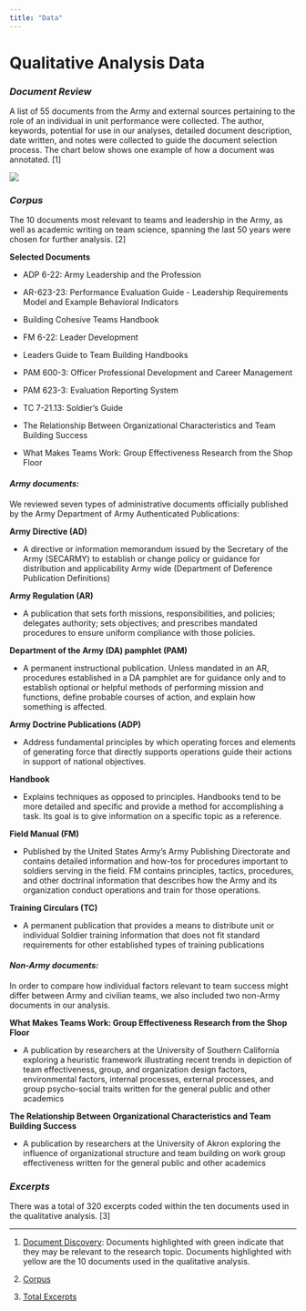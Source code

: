 ```yaml
---
title: "Data"
---
```


# Qualitative Analysis Data
### *Document Review*
A list of 55 documents from the Army and external sources pertaining to the role of an individual in unit performance were collected. The author, keywords, potential for use in our analyses, detailed document description, date written, and notes were collected to guide the document selection process. The chart below shows one example of how a document was annotated. [1]

<!-- Notes about document color highlighting moved to endnote-->

![ ](www/document_discovery.PNG)

### *Corpus*
The 10 documents most relevant to teams and leadership in the Army, as well as academic writing on team science, spanning the last 50 years were chosen for further analysis. [2]

**Selected Documents**

<!-- Ordered docs alphabetically-->

- ADP 6-22: Army Leadership and the Profession

- AR-623-23: Performance Evaluation Guide - Leadership Requirements Model and Example Behavioral Indicators

- Building Cohesive Teams Handbook

- FM 6-22: Leader Development

- Leaders Guide to Team Building Handbooks

- PAM 600-3: Officer Professional Development and Career Management

- PAM 623-3: Evaluation Reporting System

- TC 7-21.13: Soldier’s Guide

- The Relationship Between Organizational Characteristics and Team Building Success

- What Makes Teams Work: Group Effectiveness Research from the Shop Floor

#### *Army documents:*

We reviewed seven types of administrative documents officially published by the Army Department of Army Authenticated Publications:

**Army Directive (AD)**  

- A directive or information memorandum issued by the Secretary of the Army (SECARMY) to establish or change policy or guidance for distribution and applicability Army wide (Department of Deference Publication Definitions)

**Army Regulation (AR)**  

- A publication that sets forth missions, responsibilities, and policies; delegates authority; sets objectives; and prescribes mandated procedures to ensure uniform compliance with those policies. 

**Department of the Army (DA) pamphlet (PAM)**   

- A permanent instructional publication. Unless mandated in an AR, procedures established in a DA pamphlet are for guidance only and to establish optional or helpful methods of performing mission and functions, define probable courses of action, and explain how something is affected. 

**Army Doctrine Publications (ADP)**  

- Address fundamental principles by which operating forces and elements of generating force that directly supports operations guide their actions in support of national objectives. 

**Handbook**     

- Explains techniques as opposed to principles. Handbooks tend to be more detailed and specific and provide a method for accomplishing a task. Its goal is to give information on a specific topic as a reference. 

**Field Manual (FM)**   

- Published by the United States Army's Army Publishing Directorate and contains detailed information and how-tos for procedures important to soldiers serving in the field. FM contains principles, tactics, procedures, and other doctrinal information that describes how the Army and its organization conduct operations and train for those operations.

**Training Circulars (TC)**  

- A permanent publication that provides a means to distribute unit or individual Soldier training information that does not fit standard requirements for other established types of training publications 


#### *Non-Army documents:*

In order to compare how individual factors relevant to team success might differ between Army and civilian teams, we also included two non-Army documents in our analysis.

**What Makes Teams Work: Group Effectiveness Research from the Shop Floor**  

- A publication by researchers at the University of Southern California exploring a heuristic framework illustrating recent trends in depiction of team effectiveness, group, and organization design factors, environmental factors, internal processes, external processes, and group psycho-social traits written for the general public and other academics 

**The Relationship Between Organizational Characteristics and Team Building Success**   

- A publication by researchers at the University of Akron exploring the influence of organizational structure and team building on work group effectiveness written for the general public and other academics 

### *Excerpts*
There was a total of 320 excerpts coded within the ten documents used in the qualitative analysis. [3]

<!--Moved the NLP section to methods and combined with step 7 since it was more about pre-processing for analysis.

# Natural Language Processing Data

The same corpus of 10 documents was used to complete multiple NLP techniques. To complete these, the corpus of documents was cleaned making all of the words lowercase, removing non-alphabetic characters, and removing all words less than three words. Three letters was selected to be the limit as words at or below this level did not contribute to the overall meaning of the documents when standing alone. None of the tests conducted took location of a word in a sentence into account, so removing these words had little to no effect on the outcomes.

-->

--------------------------------------------------

1. [Document Discovery](https://github.com/uva-bi-sdad/dspg22ari2/tree/main/data/excel): Documents highlighted with green indicate that they may be relevant to the research topic. Documents highlighted with yellow are the 10 documents used in the qualitative analysis. 

2. [Corpus](https://github.com/uva-bi-sdad/dspg22ari2/tree/main/data/yellow)  

3. [Total Excerpts](https://github.com/uva-bi-sdad/dspg22ari2/tree/main/data/excel)  

